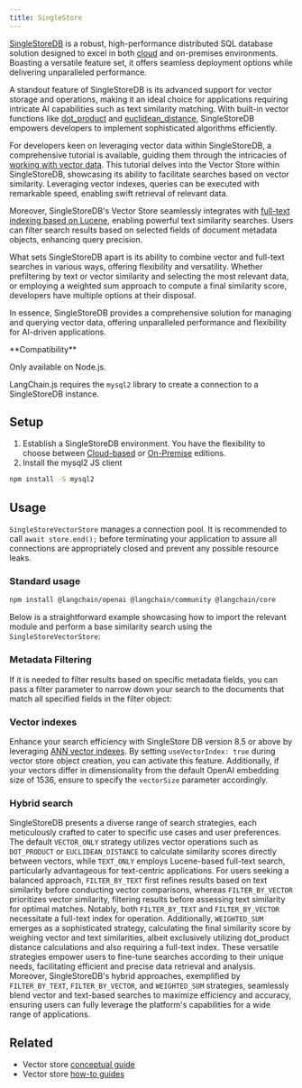 ```yaml
---
title: SingleStore
---
```


[SingleStoreDB](https://singlestore.com/) is a robust, high-performance distributed SQL database solution designed to excel in both [cloud](https://www.singlestore.com/cloud/) and on-premises environments. Boasting a versatile feature set, it offers seamless deployment options while delivering unparalleled performance.

A standout feature of SingleStoreDB is its advanced support for vector storage and operations, making it an ideal choice for applications requiring intricate AI capabilities such as text similarity matching. With built-in vector functions like [dot_product](https://docs.singlestore.com/managed-service/en/reference/sql-reference/vector-functions/dot_product.html) and [euclidean_distance](https://docs.singlestore.com/managed-service/en/reference/sql-reference/vector-functions/euclidean_distance.html), SingleStoreDB empowers developers to implement sophisticated algorithms efficiently.

For developers keen on leveraging vector data within SingleStoreDB, a comprehensive tutorial is available, guiding them through the intricacies of [working with vector data](https://docs.singlestore.com/managed-service/en/developer-resources/functional-extensions/working-with-vector-data.html). This tutorial delves into the Vector Store within SingleStoreDB, showcasing its ability to facilitate searches based on vector similarity. Leveraging vector indexes, queries can be executed with remarkable speed, enabling swift retrieval of relevant data.

Moreover, SingleStoreDB's Vector Store seamlessly integrates with [full-text indexing based on Lucene](https://docs.singlestore.com/cloud/developer-resources/functional-extensions/working-with-full-text-search/), enabling powerful text similarity searches. Users can filter search results based on selected fields of document metadata objects, enhancing query precision.

What sets SingleStoreDB apart is its ability to combine vector and full-text searches in various ways, offering flexibility and versatility. Whether prefiltering by text or vector similarity and selecting the most relevant data, or employing a weighted sum approach to compute a final similarity score, developers have multiple options at their disposal.

In essence, SingleStoreDB provides a comprehensive solution for managing and querying vector data, offering unparalleled performance and flexibility for AI-driven applications.

<Tip>
**Compatibility**

Only available on Node.js.
</Tip>

LangChain.js requires the `mysql2` library to create a connection to a SingleStoreDB instance.

## Setup

1. Establish a SingleStoreDB environment. You have the flexibility to choose between [Cloud-based](https://docs.singlestore.com/managed-service/en/getting-started-with-singlestoredb-cloud.html) or [On-Premise](https://docs.singlestore.com/db/v8.1/en/developer-resources/get-started-using-singlestoredb-for-free.html) editions.
2. Install the mysql2 JS client

```bash npm
npm install -S mysql2
```
## Usage

`SingleStoreVectorStore` manages a connection pool. It is recommended to call `await store.end();` before terminating your application to assure all connections are appropriately closed and prevent any possible resource leaks.

### Standard usage


<IntegrationInstallTooltip/>

```bash npm
npm install @langchain/openai @langchain/community @langchain/core
```


Below is a straightforward example showcasing how to import the relevant module and perform a base similarity search using the `SingleStoreVectorStore`:

<Singlestore />

### Metadata Filtering


If it is needed to filter results based on specific metadata fields, you can pass a filter parameter to narrow down your search to the documents that match all specified fields in the filter object:

<SinglestoreWithMetadataFilter />

### Vector indexes

Enhance your search efficiency with SingleStore DB version 8.5 or above by leveraging [ANN vector indexes](https://docs.singlestore.com/cloud/reference/sql-reference/vector-functions/vector-indexing/).
By setting `useVectorIndex: true` during vector store object creation, you can activate this feature.
Additionally, if your vectors differ in dimensionality from the default OpenAI embedding size of 1536, ensure to specify the `vectorSize` parameter accordingly.

### Hybrid search


SingleStoreDB presents a diverse range of search strategies, each meticulously crafted to cater to specific use cases and user preferences.
The default `VECTOR_ONLY` strategy utilizes vector operations such as `DOT_PRODUCT` or `EUCLIDEAN_DISTANCE` to calculate similarity scores directly between vectors, while `TEXT_ONLY` employs Lucene-based full-text search, particularly advantageous for text-centric applications.
For users seeking a balanced approach, `FILTER_BY_TEXT` first refines results based on text similarity before conducting vector comparisons, whereas `FILTER_BY_VECTOR` prioritizes vector similarity, filtering results before assessing text similarity for optimal matches.
Notably, both `FILTER_BY_TEXT` and `FILTER_BY_VECTOR` necessitate a full-text index for operation. Additionally, `WEIGHTED_SUM` emerges as a sophisticated strategy, calculating the final similarity score by weighing vector and text similarities, albeit exclusively utilizing dot_product distance calculations and also requiring a full-text index.
These versatile strategies empower users to fine-tune searches according to their unique needs, facilitating efficient and precise data retrieval and analysis.
Moreover, SingleStoreDB's hybrid approaches, exemplified by `FILTER_BY_TEXT`, `FILTER_BY_VECTOR`, and `WEIGHTED_SUM` strategies, seamlessly blend vector and text-based searches to maximize efficiency and accuracy, ensuring users can fully leverage the platform's capabilities for a wide range of applications.

<SinglestoreHybridSearch />

## Related

- Vector store [conceptual guide](/oss/javascript/integrations/vectorstores)
- Vector store [how-to guides](/oss/javascript/integrations/vectorstores)
